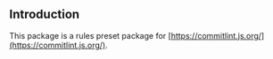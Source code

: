 
<Meta title="commitlint-config/Introduction" />

## Introduction

This package is a rules preset package for [https://commitlint.js.org/](https://commitlint.js.org/).
